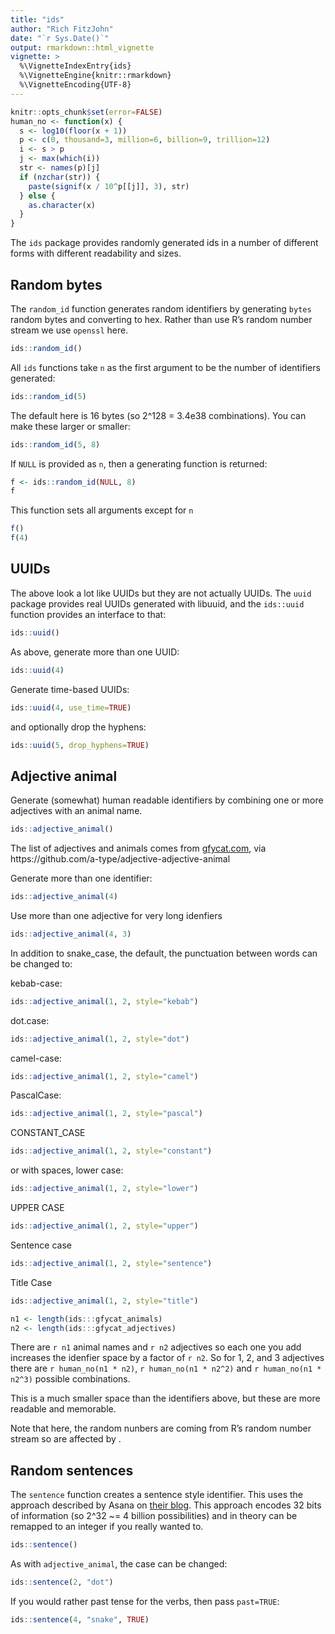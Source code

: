 ```yaml
---
title: "ids"
author: "Rich FitzJohn"
date: "`r Sys.Date()`"
output: rmarkdown::html_vignette
vignette: >
  %\VignetteIndexEntry{ids}
  %\VignetteEngine{knitr::rmarkdown}
  %\VignetteEncoding{UTF-8}
---
```


``` r
knitr::opts_chunk$set(error=FALSE)
human_no <- function(x) {
  s <- log10(floor(x + 1))
  p <- c(0, thousand=3, million=6, billion=9, trillion=12)
  i <- s > p
  j <- max(which(i))
  str <- names(p)[j]
  if (nzchar(str)) {
    paste(signif(x / 10^p[[j]], 3), str)
  } else {
    as.character(x)
  }
}
```

The `ids` package provides randomly generated ids in a number of
different forms with different readability and sizes.

## Random bytes

The `random_id` function generates random identifiers by generating
`bytes` random bytes and converting to hex.  Rather than use R's
random number stream we use `openssl` here.
``` r
ids::random_id()
```

All `ids` functions take `n` as the first argument to be the number
of identifiers generated:
``` r
ids::random_id(5)
```

The default here is 16 bytes (so 2^128 = 3.4e38 combinations).  You
can make these larger or smaller:
``` r
ids::random_id(5, 8)
```

If `NULL` is provided as `n`, then a generating function is returned:
``` r
f <- ids::random_id(NULL, 8)
f
```

This function sets all arguments except for `n`
``` r
f()
f(4)
```

## UUIDs

The above look a lot like UUIDs but they are not actually UUIDs.
The `uuid` package provides real UUIDs generated with libuuid, and
the `ids::uuid` function provides an interface to that:
``` r
ids::uuid()
```

As above, generate more than one UUID:
``` r
ids::uuid(4)
```

Generate time-based UUIDs:
``` r
ids::uuid(4, use_time=TRUE)
```

and optionally drop the hyphens:
``` r
ids::uuid(5, drop_hyphens=TRUE)
```

## Adjective animal

Generate (somewhat) human readable identifiers by combining one or
more adjectives with an animal name.
``` r
ids::adjective_animal()
```

The list of adjectives and animals comes from
[gfycat.com](http://gfycat.com), via
https://github.com/a-type/adjective-adjective-animal

Generate more than one identifier:
``` r
ids::adjective_animal(4)
```

Use more than one adjective for very long idenfiers
``` r
ids::adjective_animal(4, 3)
```

In addition to snake_case, the default, the punctuation between
words can be changed to:

kebab-case:
``` r
ids::adjective_animal(1, 2, style="kebab")
```

dot.case:
``` r
ids::adjective_animal(1, 2, style="dot")
```

camel-case:
``` r
ids::adjective_animal(1, 2, style="camel")
```

PascalCase:
``` r
ids::adjective_animal(1, 2, style="pascal")
```

CONSTANT_CASE
``` r
ids::adjective_animal(1, 2, style="constant")
```

or with spaces, lower case:
``` r
ids::adjective_animal(1, 2, style="lower")
```

UPPER CASE
``` r
ids::adjective_animal(1, 2, style="upper")
```

Sentence case
``` r
ids::adjective_animal(1, 2, style="sentence")
```

Title Case
``` r
ids::adjective_animal(1, 2, style="title")
```

``` r
n1 <- length(ids:::gfycat_animals)
n2 <- length(ids:::gfycat_adjectives)
```

There are `r n1` animal names and `r n2` adjectives so each one you
add increases the idenfier space by a factor of `r n2`.  So for 1,
2, and 3 adjectives there are `r human_no(n1 * n2)`,
`r human_no(n1 * n2^2)` and `r human_no(n1 * n2^3)` possible combinations.

This is a much smaller space than the identifiers above, but these
are more readable and memorable.

Note that here, the random nunbers are coming from R's random
number stream so are affected by \code{set.seed}.

## Random sentences

The `sentence` function creates a sentence style identifier.  This
uses the approach described by Asana on [their
blog](https://blog.asana.com/2011/09/6-sad-squid-snuggle-softly).
This approach encodes 32 bits of information (so 2^32 ~= 4 billion
possibilities) and in theory can be remapped to an integer if you
really wanted to.
``` r
ids::sentence()
```

As with `adjective_animal`, the case can be changed:
``` r
ids::sentence(2, "dot")
```

If you would rather past tense for the verbs, then pass `past=TRUE`:
``` r
ids::sentence(4, "snake", TRUE)
```
